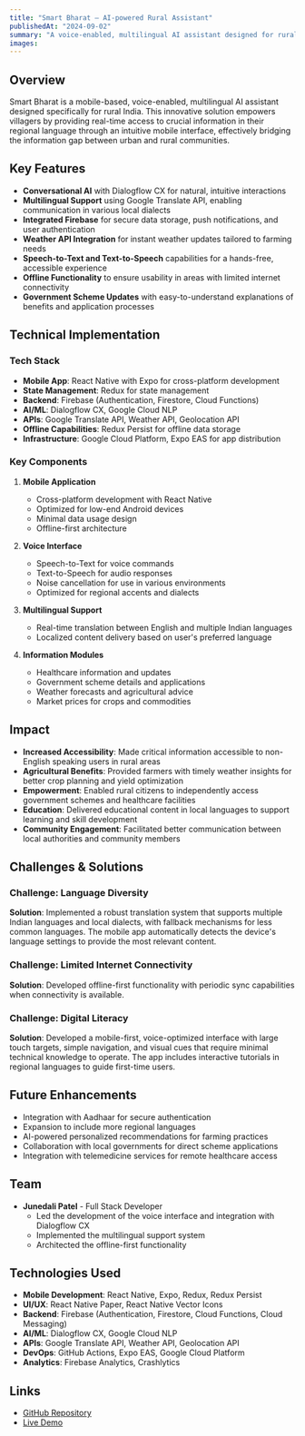 ```yaml
---
title: "Smart Bharat – AI-powered Rural Assistant"
publishedAt: "2024-09-02"
summary: "A voice-enabled, multilingual AI assistant designed for rural India, providing real-time access to healthcare updates, government schemes, and weather forecasts in regional languages."
images:
---
```


## Overview

Smart Bharat is a mobile-based, voice-enabled, multilingual AI assistant designed specifically for rural India. This innovative solution empowers villagers by providing real-time access to crucial information in their regional language through an intuitive mobile interface, effectively bridging the information gap between urban and rural communities.

## Key Features

- **Conversational AI** with Dialogflow CX for natural, intuitive interactions
- **Multilingual Support** using Google Translate API, enabling communication in various local dialects
- **Integrated Firebase** for secure data storage, push notifications, and user authentication
- **Weather API Integration** for instant weather updates tailored to farming needs
- **Speech-to-Text and Text-to-Speech** capabilities for a hands-free, accessible experience
- **Offline Functionality** to ensure usability in areas with limited internet connectivity
- **Government Scheme Updates** with easy-to-understand explanations of benefits and application processes

## Technical Implementation

### Tech Stack

- **Mobile App**: React Native with Expo for cross-platform development
- **State Management**: Redux for state management
- **Backend**: Firebase (Authentication, Firestore, Cloud Functions)
- **AI/ML**: Dialogflow CX, Google Cloud NLP
- **APIs**: Google Translate API, Weather API, Geolocation API
- **Offline Capabilities**: Redux Persist for offline data storage
- **Infrastructure**: Google Cloud Platform, Expo EAS for app distribution

### Key Components

1. **Mobile Application**
   - Cross-platform development with React Native
   - Optimized for low-end Android devices
   - Minimal data usage design
   - Offline-first architecture

2. **Voice Interface**
   - Speech-to-Text for voice commands
   - Text-to-Speech for audio responses
   - Noise cancellation for use in various environments
   - Optimized for regional accents and dialects

2. **Multilingual Support**
   - Real-time translation between English and multiple Indian languages
   - Localized content delivery based on user's preferred language

3. **Information Modules**
   - Healthcare information and updates
   - Government scheme details and applications
   - Weather forecasts and agricultural advice
   - Market prices for crops and commodities

## Impact

- **Increased Accessibility**: Made critical information accessible to non-English speaking users in rural areas
- **Agricultural Benefits**: Provided farmers with timely weather insights for better crop planning and yield optimization
- **Empowerment**: Enabled rural citizens to independently access government schemes and healthcare facilities
- **Education**: Delivered educational content in local languages to support learning and skill development
- **Community Engagement**: Facilitated better communication between local authorities and community members

## Challenges & Solutions

### Challenge: Language Diversity
**Solution**: Implemented a robust translation system that supports multiple Indian languages and local dialects, with fallback mechanisms for less common languages. The mobile app automatically detects the device's language settings to provide the most relevant content.

### Challenge: Limited Internet Connectivity
**Solution**: Developed offline-first functionality with periodic sync capabilities when connectivity is available.

### Challenge: Digital Literacy
**Solution**: Developed a mobile-first, voice-optimized interface with large touch targets, simple navigation, and visual cues that require minimal technical knowledge to operate. The app includes interactive tutorials in regional languages to guide first-time users.

## Future Enhancements

- Integration with Aadhaar for secure authentication
- Expansion to include more regional languages
- AI-powered personalized recommendations for farming practices
- Collaboration with local governments for direct scheme applications
- Integration with telemedicine services for remote healthcare access

## Team

- **Junedali Patel** - Full Stack Developer
  - Led the development of the voice interface and integration with Dialogflow CX
  - Implemented the multilingual support system
  - Architected the offline-first functionality

## Technologies Used

- **Mobile Development**: React Native, Expo, Redux, Redux Persist
- **UI/UX**: React Native Paper, React Native Vector Icons
- **Backend**: Firebase (Authentication, Firestore, Cloud Functions, Cloud Messaging)
- **AI/ML**: Dialogflow CX, Google Cloud NLP
- **APIs**: Google Translate API, Weather API, Geolocation API
- **DevOps**: GitHub Actions, Expo EAS, Google Cloud Platform
- **Analytics**: Firebase Analytics, Crashlytics

## Links

- [GitHub Repository](https://github.com/junedali-patel/smartbharatcopy)
- [Live Demo](https://drive.google.com/file/d/1zD0zjwLzwd6ecf2ccvX3Wn0ib5TfJOGL/view?usp=sharing)
